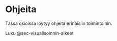 # Ohjeita {.unnumbered}

Tässä osioissa löytyy ohjeita erinäisiin toimintoihin.

Luku @sec-visualisoinnin-alkeet 